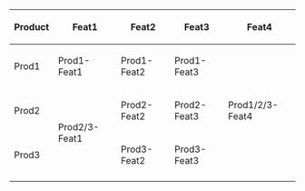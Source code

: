 {|
|-
! Product
! Feat1
! Feat2
! Feat3
! Feat4
|-
! Prod1
| Prod1-Feat1
| Prod1-Feat2
| Prod1-Feat3
| rowspan="3" | Prod1/2/3-Feat4
|-
! Prod2
| rowspan="2" | Prod2/3-Feat1
| Prod2-Feat2
| Prod2-Feat3
|-
! Prod3
| Prod3-Feat2
| Prod3-Feat3
|-
|}